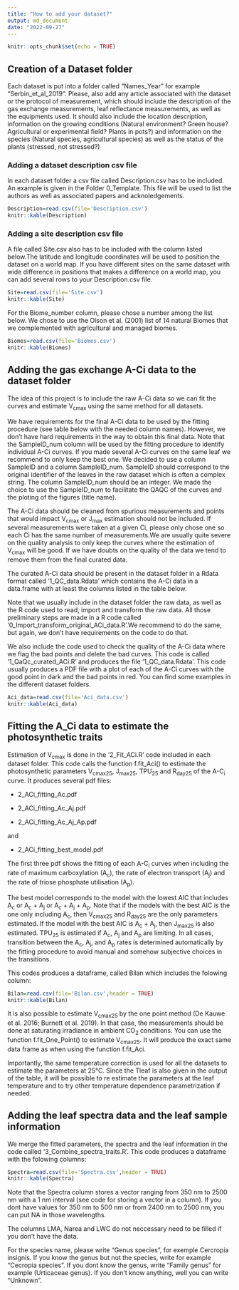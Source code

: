 ```yaml
---
title: "How to add your dataset?"
output: md_document
date: "2022-09-27"
---
```


```r
knitr::opts_chunk$set(echo = TRUE)
```

## Creation of a Dataset folder

Each dataset is put into a folder called "Names_Year" for example "Serbin_et_al_2019". 
Please, also add any article associated with the dataset or the protocol of measurement, which should include the description of the gas exchange measurements, leaf reflectance measurements, as well as the equipments used. It should also include the location description, information on the growing conditions (Natural environment? Green house? Agricultural or experimental field? Plants in pots?) and information on the species (Natural species, agricultural species) as well as the status of the plants (stressed, not stressed?)

### Adding a dataset description csv file

In each dataset folder a csv file called Description.csv has to be included. 
An example is given in the Folder 0_Template. This file will be used to list the authors as well as associated papers and acknoledgements.

```r
Description=read.csv(file='Description.csv')
knitr::kable(Description)
```

### Adding a site description csv file

A file called Site.csv also has to be included with the column listed below.The latitude and longitude coordinates will be used to position the dataset on a world map.
If you have different sites on the same dataset with wide difference in positions that makes a difference on a world map, you can add several rows to your Description.csv file.

```r
Site=read.csv(file='Site.csv')
knitr::kable(Site)
```

For the Biome_number column, please chose a number among the list below. We chose to use the Olson et al. (2001) list of 14 natural Biomes that we complemented with agricultural and managed biomes. 

```r
Biomes=read.csv(file='Biomes.csv')
knitr::kable(Biomes)
```



## Adding the gas exchange A-Ci data to the dataset folder

The idea of this project is to include the raw A-Ci data so we can fit the curves and estimate V<sub>cmax</sub> using the same method for all datasets.

We have requirements for the final A-Ci data to be used by the fitting procedure (see table below with the needed column names). However, we don't have hard requirements in the way to obtain this final data. Note that the SampleID_num column will be used by the fitting procedure to identify individual A-Ci curves. If you made several A-Ci curves on the same leaf we recommend to only keep the best one. We decided to use a column SampleID and a column SampleID_num. SampleID should correspond to the original identifier of the leaves in the raw dataset which is often a complex string. The column SampleID_num should be an integer. We made the choice to use the SampleID_num to facilitate the QAQC of the curves and the ploting of the figures (title name). 

The A-Ci data should be cleaned from spurious measurements and points that would impact V<sub>cmax</sub> or J<sub>max</sub> estimation should not be included. If several measurements were taken at a given Ci, please only chose one so each Ci has the same number of measurements.We are usually quite severe on the quality analysis to only keep the curves where the estimation of V<sub>cmax</sub> will be good. If we have doubts on the quality of the data we tend to remove them from the final curated data.

The curated A-Ci data should be present in the dataset folder in a Rdata format called '1_QC_data.Rdata' which contains the A-Ci data in a data.frame with at least the columns listed in the table below.

Note that we usually include in the dataset folder the raw data, as well as the R code used to read, import and transform the raw data. All those preliminary steps are made in a R code called '0_Import_transform_original_ACi_data.R'.We recommend to do the same, but again, we don't have requirements on the code to do that.

We also include the code used to check the quality of the A-Ci data where we flag the bad points and delete the bad curves. This code is called '1_QaQc_curated_ACi.R' and produces the file '1_QC_data.Rdata'. This code usually produces a PDF file with a plot of each of the A-Ci curves with the good point in dark and the bad points in red. You can find some examples in the different dataset folders.



```r
Aci_data=read.csv(file='Aci_data.csv')
knitr::kable(Aci_data)
```



## Fitting the A_Ci data to estimate the photosynthetic traits

Estimation of V<sub>cmax</sub> is done in the '2_Fit_ACi.R' code included in each dataset folder.
This code calls the function f.fit_Aci() to estimate the photosynthetic parameters V<sub>cmax25</sub>, J<sub>max25</sub>, TPU<sub>25</sub> and R<sub>day25</sub> of the A-C<sub>i</sub> curve.  It produces several pdf files:

-   2_ACi_fitting_Ac.pdf

-   2_ACi_fitting_Ac_Aj.pdf

-   2_ACi_fitting_Ac_Aj_Ap.pdf

and

-   2_ACi_fitting_best_model.pdf

The first three pdf shows the fitting of each A-C<sub>i</sub> curves when including the rate of maximum carboxylation (A<sub>c</sub>), the rate of electron transport (A<sub>j</sub>) and the rate of triose phosphate utilisation (A<sub>p</sub>).

The best model corresponds to the model with the lowest AIC that includes A<sub>c</sub> or A<sub>c</sub> + A<sub>j</sub> or A<sub>c</sub> + A<sub>j</sub> + A<sub>p</sub>. Note that if the models with the best AIC is the one only including A<sub>c</sub>, then V<sub>cmax25</sub> and R<sub>day25</sub> are the only parameters estimated. If the model with the best AIC is A<sub>c</sub> + A<sub>j</sub>, then J<sub>max25</sub> is also estimated. TPU<sub>25</sub> is estimated if A<sub>c</sub>, A<sub>j</sub> and A<sub>p</sub> are limiting. In all cases, transition between the A<sub>c</sub>, A<sub>j</sub>, and A<sub>p</sub> rates is determined automatically by the fitting procedure to avoid manual and somehow subjective choices in the transitions.

This codes produces a dataframe, called Bilan which includes the folowing column: 

```r
Bilan=read.csv(file='Bilan.csv',header = TRUE)
knitr::kable(Bilan)
```

It is also possible to estimate V<sub>cmax25</sub> by the one point method (De Kauwe et al. 2016; Burnett et al. 2019).
In that case, the measurements should be done at saturating irradiance in ambient CO<sub>2</sub> conditions. You can use the function f.fit_One_Point() to estimate V<sub>cmax25</sub>. It will produce the exact same data frame as when using the function f.fit_Aci.

Importantly, the same temperature correction is used for all the datasets to estimate the parameters at 25°C. Since the Tleaf is also given in the output of the table, it will be possible to re estimate the parameters at the leaf temperature and to try other temperature dependence parametrization if needed.

## Adding the leaf spectra data and the leaf sample information


We merge the fitted parameters, the spectra and the leaf information in the code called '3_Combine_spectra_traits.R'.
This code produces a dataframe with the folowing columns:


```r
Spectra=read.csv(file='Spectra.csv',header = TRUE)
knitr::kable(Spectra)
```

Note that the Spectra column stores a vector ranging from 350 nm to 2500 nm with a 1 nm interval (see code for storing a vector in a column).
If you dont have values for 350 nm to 500 nm or from 2400 nm to 2500 nm, you can put NA in those wavelengths.

The columns LMA, Narea and LWC do not neccessary need to be filled if you don't have the data. 

For the species name, please write "Genus species", for exemple Cercropia insignis. If you know the genus but not the species, write for example "Cecropia species". If you dont know the genus, write "Family genus" for example (Urticaceae genus). If you don't know anything, well you can write "Unknown".

